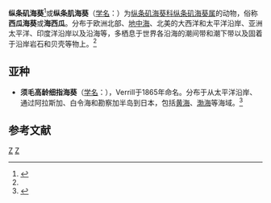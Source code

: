 {{Speciesbox
| taxon = Haliplanella luciae
| binomial_authority = (Verrill, 1898)<ref name='id9794'>{{cite web| url =http://www.bioinfo.cn/db05/BjdwSpecies.php?action=view&id=9794| title =纵条矶海葵| work =《中国动物物种编目数据库》| publisher =中国科学院微生物研究所| author =中国科学院动物研究所| accessdate =2009-04-16| deadurl =yes| archiveurl =https://web.archive.org/web/20160305035939/http://www.bioinfo.cn/db05/BjdwSpecies.php?action=view&id=9794| archivedate =2016-03-05}}</ref>
}}

'''纵条矶海葵'''<ref>{{Cite journal|title=海葵化学成分及生物活性研究进展|author=史文军,秦松,张朝晖,吴建平|url=http://220.168.54.195:1010/article/detail.aspx?id=49110941|journal=海洋科学|issue=第12期|year=2013年|page=122-131}}</ref>或'''纵条肌海葵'''（[[学名|学名]]：{{lang|la|''Haliplanella luciae''}}）为[[纵条叽海葵科|纵条矶海葵科]][[纵条叽海葵属|纵条矶海葵属]]的动物，俗称'''西瓜海葵'''或'''海西瓜'''。分布于欧洲北部、[[地中海|地中海]]、北美的大西洋和太平洋沿岸、亚洲太平洋、印度洋沿岸以及沿海等，多栖息于世界各沿海的潮间带和潮下带以及固着于沿岸岩石和贝壳等物上。<ref name='id9794'/>

==亚种==
*'''须毛高龄细指海葵'''（[[学名|学名]]：{{lang|la|''Metridium sensile fimbriatum''}}），Verrill于1865年命名。分布于从太平洋沿岸、通过阿拉斯加、白令海和勘察加半岛到日本，包括[[黄海|黄海]]、[[渤海|渤海]]等海域。<ref name='id9795'>{{cite web| url =http://www.bioinfo.cn/db05/BjdwSpecies.php?action=view&id=9795| title =须毛高龄细指海葵| work =《中国动物物种编目数据库》| publisher =中国科学院微生物研究所| author =中国科学院动物研究所| accessdate =2009-04-16| deadurl =yes| archiveurl =https://web.archive.org/web/20160305054828/http://www.bioinfo.cn/db05/BjdwSpecies.php?action=view&id=9795| archivedate =2016-03-05}}</ref>

== 参考文献 ==
{{reflist}}

{{taxonbar}}
[[Category:_1898年描述的动物|Z]]
[[Category:纵条叽海葵属|Z]]